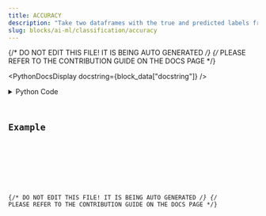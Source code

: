 ```yaml
---
title: ACCURACY
description: "Take two dataframes with the true and predicted labels from a classification task, and indicates whether the prediction was correct or not."
slug: blocks/ai-ml/classification/accuracy
---
```


{/* DO NOT EDIT THIS FILE! IT IS BEING AUTO GENERATED */}
{/* PLEASE REFER TO THE CONTRIBUTION GUIDE ON THE DOCS PAGE */}


<PythonDocsDisplay docstring={block_data["docstring"]} />
<details>
<summary>Python Code</summary>



<Code code={pythonCode} lang="py" wrap theme="dracula" />

[Find this Flojoy Block on GitHub](https://github.com/flojoy-ai/blocks/blob/main/blocks/AI_ML/CLASSIFICATION/ACCURACY/ACCURACY.py)

</details>

## Example


<GetHelpWidget />


<AppDisplay app={app} blockName="ACCURACY" client:visible />


<Example />

{/* DO NOT EDIT THIS FILE! IT IS BEING AUTO GENERATED */}
{/* PLEASE REFER TO THE CONTRIBUTION GUIDE ON THE DOCS PAGE */}
